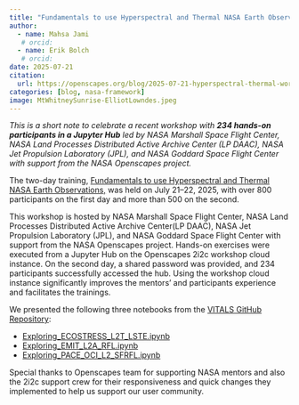 ```yaml
---
title: "Fundamentals to use Hyperspectral and Thermal NASA Earth Observations"
author:
  - name: Mahsa Jami
   # orcid: 
  - name: Erik Bolch
   # orcid: 
date: 2025-07-21
citation: 
  url: https://openscapes.org/blog/2025-07-21-hyperspectral-thermal-workshop/
categories: [blog, nasa-framework]
image: MtWhitneySunrise-ElliotLowndes.jpeg
---
```


*This is a short note to celebrate a recent workshop with **234 hands-on participants in a Jupyter Hub** led by NASA Marshall Space Flight Center, NASA Land Processes Distributed Active Archive Center (LP DAAC), NASA Jet Propulsion Laboratory (JPL), and NASA Goddard Space Flight Center with support from the NASA Openscapes project.*

The two-day training, [Fundamentals to use Hyperspectral and Thermal NASA Earth Observations,](https://nasa.github.io/VITALS/) was held on July 21–22, 2025, with over 800 participants on the first day and more than 500 on the second.

This workshop is hosted by NASA Marshall Space Flight Center, NASA Land Processes Distributed Active Archive Center(LP DAAC), NASA Jet Propulsion Laboratory (JPL), and NASA Goddard Space Flight Center with support from the NASA Openscapes project. Hands-on exercises were executed from a Jupyter Hub on the Openscapes 2i2c workshop cloud instance. On the second day, a shared password was provided, and 234 participants successfully accessed the hub. Using the workshop cloud instance significantly improves the mentors’ and participants experience and facilitates the trainings.

We presented the following three notebooks from the [VITALS GitHub Repository](https://github.com/nasa/VITALS "https://github.com/nasa/VITALS"):

-   [Exploring_ECOSTRESS_L2T_LSTE.ipynb](https://github.com/nasa/VITALS/blob/main/python/Exploring_ECOSTRESS_L2T_LSTE.ipynb)
-   [Exploring_EMIT_L2A_RFL.ipynb](https://github.com/nasa/VITALS/blob/main/python/Exploring_EMIT_L2A_RFL.ipynb)
-   [Exploring_PACE_OCI_L2_SFRFL.ipynb](https://github.com/nasa/VITALS/blob/main/python/Exploring_PACE_OCI_L2_SFRFL.ipynb)

Special thanks to Openscapes team for supporting NASA mentors and also the 2i2c support crew for their responsiveness and quick changes they implemented to help us support our user community.

